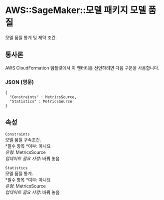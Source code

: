 # AWS::SageMaker::모델 패키지 모델 품질

모델 품질 통계 및 제약 조건.

## 통사론

AWS CloudFormation 템플릿에서 이 엔터티를 선언하려면 다음 구문을 사용합니다.

### JSON (영문)

```
{
  "Constraints" : MetricsSource,
  "Statistics" : MetricsSource
}
```

## 속성

`Constraints`  
모델 품질 구속조건.  
*필수 항목 *여부: 아니요  
_유형_: MetricsSource  
_업데이트 필요 사항_: 바꿔 놓음

`Statistics`  
모델 품질 통계.  
*필수 항목 *여부: 아니요  
_유형_: MetricsSource  
_업데이트 필요 사항_: 바꿔 놓음
